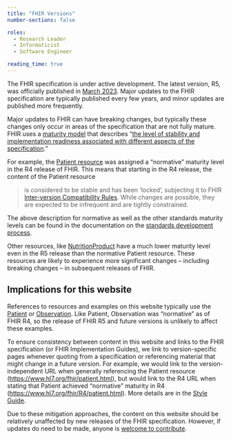 ```yaml
---
title: "FHIR Versions"
number-sections: false

roles:
  - Research Leader
  - Informaticist
  - Software Engineer

reading_time: true
---
```


The FHIR specification is under active development. The latest version, R5, was officially published in [March 2023](http://hl7.org/fhir/directory.html). Major updates to the FHIR specification are typically published every few years, and minor updates are published more frequently.

Major updates to FHIR can have breaking changes, but typically these changes only occur in areas of the specification that are not fully mature. FHIR uses a [maturity model](https://confluence.hl7.org/display/FHIR/FHIR+Maturity+Model) that describes "[the level of stability and implementation readiness associated with different aspects of the specification](https://www.hl7.org/fhir/R5/versions.html#std-process)."

For example, the [Patient resource](https://www.hl7.org/fhir/R4/patient.html) was assigned a "normative" maturity level in the R4 release of FHIR. This means that starting in the R4 release, the content of the Patient resource

>  is considered to be stable and has been 'locked', subjecting it to FHIR [Inter-version Compatibility Rules](https://www.hl7.org/fhir/versions.html#change). While changes are possible, they are expected to be infrequent and are tightly constrained.

The above description for normative as well as the other standards maturity levels can be found in the documentation on the [standards development process](https://www.hl7.org/fhir/R5/versions.html#std-process).

Other resources, like [NutritionProduct](https://www.hl7.org/fhir/R5/nutritionproduct.html) have a much lower maturity level even in the R5 release than the normative Patient resource. These resources are likely to experience more significant changes -- including breaking changes -- in subsequent releases of FHIR.

## Implications for this website

References to resources and examples on this website typically use the [Patient](https://www.hl7.org/fhir/patient.html) or [Observation](https://www.hl7.org/fhir/observation.html). Like Patient, Observation was "normative" as of FHIR R4, so the release of FHIR R5 and future versions is unlikely to affect these examples.

To ensure consistency between content in this website and links to the FHIR specification (or FHIR Implementation Guides), we link to version-specific pages whenever quoting from a specification or referencing material that might change in a future version. For example, we would link to the version-independent URL when generally referencing the Patient resource (<https://www.hl7.org/fhir/patient.html>), but would link to the R4 URL when stating that Patient achieved "normative" maturity in R4 (<https://www.hl7.org/fhir/R4/patient.html>). More details are in the [Style Guide](/style-guide.qmd#referencing-fhir-artifacts).

Due to these mitigation approaches, the content on this website should be relatively unaffected by new releases of the FHIR specification. However, if updates do need to be made, anyone is [welcome to contribute](/contribute.qmd).
